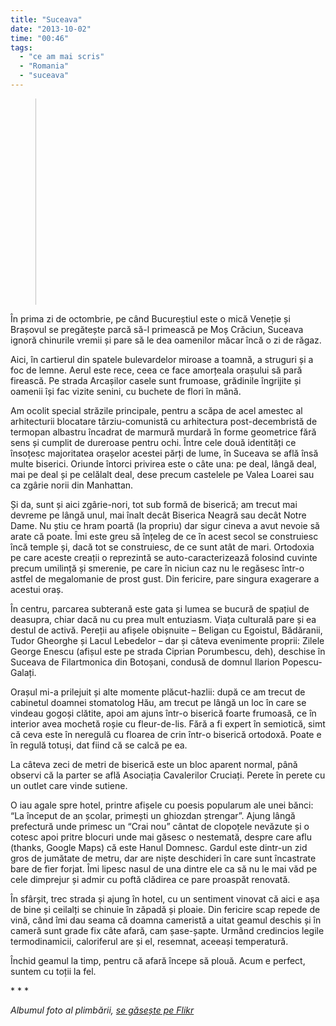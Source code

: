 ```yaml
---
title: "Suceava"
date: "2013-10-02"
time: "00:46"
tags:
  - "ce am mai scris"
  - "Romania"
  - "suceava"
---
```

::: {style="overflow: hidden; height:330px; border-radius:30px;"}
![Biserica Sf. Dumitru](http://farm3.staticflickr.com/2809/10041971443_97295c922c_c.jpg){height="600" style="margin: -104px 0 0 0" width="800"}
:::

În prima zi de octombrie, pe când Bucureștiul este o mică Veneție și Brașovul se pregătește parcă să-l primească pe Moș Crăciun, Suceava ignoră chinurile vremii și pare să le dea oamenilor măcar încă o zi de răgaz.

Aici, în cartierul din spatele bulevardelor miroase a toamnă, a struguri și a foc de lemne. Aerul este rece, ceea ce face amorțeala orașului să pară firească. Pe strada Arcașilor casele sunt frumoase, grădinile îngrijite și oamenii își fac vizite senini, cu buchete de flori în mână.

Am ocolit special străzile principale, pentru a scăpa de acel amestec al arhitecturii blocatare târziu-comunistă cu arhitectura post-decembristă de termopan albastru încadrat de marmură murdară în forme geometrice fără sens și cumplit de dureroase pentru ochi. Între cele două identități ce însoțesc majoritatea orașelor acestei părți de lume, în Suceava se află însă multe biserici. Oriunde întorci privirea este o câte una: pe deal, lângă deal, mai pe deal și pe celălalt deal, dese precum castelele pe Valea Loarei sau ca zgârie norii din Manhattan.

Și da, sunt și aici zgârie-nori, tot sub formă de biserică; am trecut mai devreme pe lângă unul, mai înalt decât Biserica Neagră sau decât Notre Dame. Nu știu ce hram poartă (la propriu) dar sigur cineva a avut nevoie să arate că poate. Îmi este greu să înțeleg de ce în acest secol se construiesc încă temple și, dacă tot se construiesc, de ce sunt atât de mari. Ortodoxia pe care aceste creații o reprezintă se auto-caracterizează folosind cuvinte precum umilință și smerenie, pe care în niciun caz nu le regăsesc într-o astfel de megalomanie de prost gust. Din fericire, pare singura exagerare a acestui oraș.

În centru, parcarea subterană este gata și lumea se bucură de spațiul de deasupra, chiar dacă nu cu prea mult entuziasm. Viața culturală pare și ea destul de activă. Pereții au afișele obișnuite -- Beligan cu Egoistul, Bădăranii, Tudor Gheorghe și Lacul Lebedelor -- dar și câteva evenimente proprii: Zilele George Enescu (afișul este pe strada Ciprian Porumbescu, deh), deschise în Suceava de Filartmonica din Botoșani, condusă de domnul Ilarion Popescu-Galați.

Orașul mi-a prilejuit și alte momente plăcut-hazlii: după ce am trecut de cabinetul doamnei stomatolog Hău, am trecut pe lângă un loc în care se vindeau gogoși clătite, apoi am ajuns într-o biserică foarte frumoasă, ce în interior avea mochetă roșie cu fleur-de-lis. Fără a fi expert în semiotică, simt că ceva este în neregulă cu floarea de crin într-o biserică ortodoxă. Poate e în regulă totuși, dat fiind că se calcă pe ea.

La câteva zeci de metri de biserică este un bloc aparent normal, până observi că la parter se află Asociația Cavalerilor Cruciați. Perete în perete cu un outlet care vinde sutiene.

O iau agale spre hotel, printre afișele cu poesis popularum ale unei bănci: "La început de an școlar, primești un ghiozdan ștrengar". Ajung lângă prefectură unde primesc un "Crai nou" cântat de clopoțele nevăzute și o cotesc apoi pritre blocuri unde mai găsesc o nestemată, despre care aflu (thanks, Google Maps) că este Hanul Domnesc. Gardul este dintr-un zid gros de jumătate de metru, dar are niște deschideri în care sunt încastrate bare de fier forjat. Îmi lipesc nasul de una dintre ele ca să nu le mai văd pe cele dimprejur și admir cu poftă clădirea ce pare proaspăt renovată.

În sfârșit, trec strada și ajung în hotel, cu un sentiment vinovat că aici e așa de bine și ceilalți se chinuie în zăpadă și ploaie. Din fericire scap repede de vină, când îmi dau seama că doamna cameristă a uitat geamul deschis și în cameră sunt grade fix câte afară, cam șase-șapte. Urmând credincios legile termodinamicii, caloriferul are și el, resemnat, aceeași temperatură.

Închid geamul la timp, pentru că afară începe să plouă. Acum e perfect, suntem cu toții la fel.

\* \* \*

*Albumul foto al plimbării, [se găsește pe Flikr](http://www.flickr.com/photos/cristiandinu/sets/72157636092872835/){target="_blank"}*